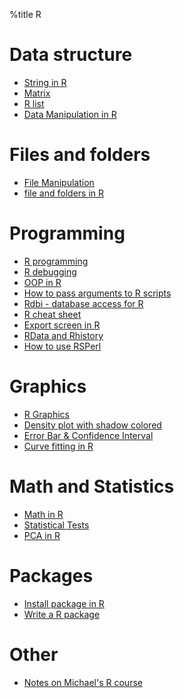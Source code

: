 %title R
= Data structure =
* [[String in R]]
* [[Matrix]]
* [[R list]]
* [[Data Manipulation in R]]

= Files and folders =
* [[File Manipulation in R| File Manipulation]]
* [[file and folders in R]]

= Programming =
* [[R programming]]
* [[R debugging]]
* [[OOP in R]]
* [[How to pass arguments to R scripts]] 
* [[Rdbi - database access for R]]
* [[R cheat sheet]]
* [[Export screen in R]]
* [[RData and Rhistory]]
* [[How to use RSPerl]]

= Graphics =
* [[R Graphics]]
* [[Density plot with shadow colored]]
* [[Error Bar & Confidence Interval]]
* [[Curve fitting in R]]

= Math and Statistics =
* [[Math in R]]
* [[Statistical Tests]]
* [[PCA in R]]
 
= Packages =
* [[Install package in R]]
* [[Write a R package]]

= Other =
* [[Notes on Michael's R course]]
